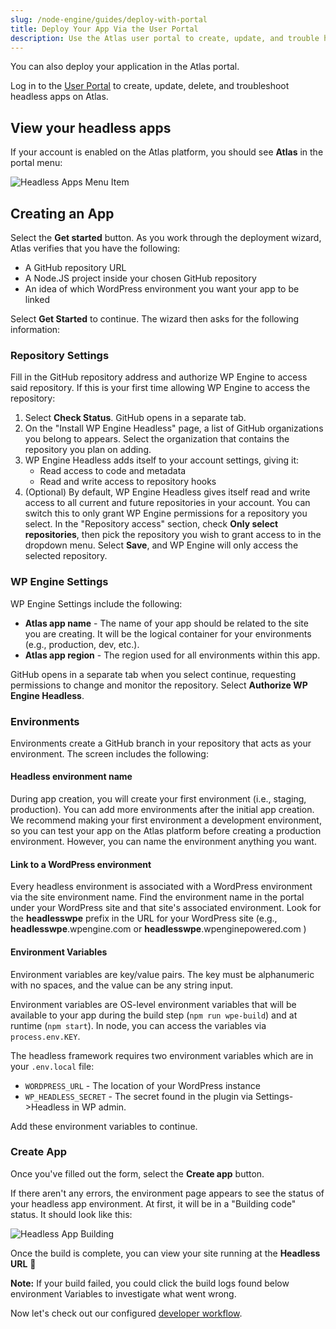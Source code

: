 ```yaml
---
slug: /node-engine/guides/deploy-with-portal
title: Deploy Your App Via the User Portal
description: Use the Atlas user portal to create, update, and trouble headless applications.
---
```


You can also deploy your application in the Atlas portal.

Log in to the [User Portal](https://my.wpengine.com) to create, update, delete, and troubleshoot headless apps on Atlas.

## View your headless apps

If your account is enabled on the Atlas platform, you should see **Atlas** in the portal menu:

![Headless Apps Menu Item](../assets/img/portal-menu.png)

## Creating an App

Select the **Get started** button. As you work through the deployment wizard, Atlas verifies that you have the following:

- A GitHub repository URL
- A Node.JS project inside your chosen GitHub repository
- An idea of which WordPress environment you want your app to be linked

Select **Get Started** to continue. The wizard then asks for the following information:

### Repository Settings

Fill in the GitHub repository address and authorize WP Engine to access said repository. If this is your first time allowing WP Engine to access the repository:

1. Select **Check Status**. GitHub opens in a separate tab.
2. On the "Install WP Engine Headless" page, a list of GitHub organizations you belong to appears. Select the organization that contains the repository you plan on adding.
3. WP Engine Headless adds itself to your account settings, giving it:
   - Read access to code and metadata
   - Read and write access to repository hooks
4. (Optional) By default, WP Engine Headless gives itself read and write access to all current and future repositories in your account. You can switch this to only grant WP Engine permissions for a repository you select. In the "Repository access" section, check **Only select repositories**, then pick the repository you wish to grant access to in the dropdown menu. Select **Save**, and WP Engine will only access the selected repository.

### WP Engine Settings

WP Engine Settings include the following:

- **Atlas app name** - The name of your app should be related to the site you are creating. It will be the logical container for your environments (e.g., production, dev, etc.).
- **Atlas app region** - The region used for all environments within this app.

GitHub opens in a separate tab when you select continue, requesting permissions to change and monitor the repository. Select **Authorize WP Engine Headless**.

### Environments

Environments create a GitHub branch in your repository that acts as your environment. The screen includes the following:

#### Headless environment name

During app creation, you will create your first environment (i.e., staging, production). You can add more environments after the initial app creation. We recommend making your first environment a development environment, so you can test your app on the Atlas platform before creating a production environment. However, you can name the environment anything you want.

#### Link to a WordPress environment

Every headless environment is associated with a WordPress environment via the site environment name. Find the environment name in the portal under your WordPress site and that site's associated environment. Look for the **headlesswpe** prefix in the URL for your WordPress site (e.g., **headlesswpe**.wpengine.com or **headlesswpe**.wpenginepowered.com )

#### Environment Variables

Environment variables are key/value pairs. The key must be alphanumeric with no spaces, and the value can be any string input.

Environment variables are OS-level environment variables that will be available to your app during the build step (`npm run wpe-build`) and at runtime (`npm start`). In node, you can access the variables via `process.env.KEY`.

The headless framework requires two environment variables which are in your `.env.local` file:

- `WORDPRESS_URL` - The location of your WordPress instance
- `WP_HEADLESS_SECRET` - The secret found in the plugin via Settings->Headless in WP admin.

Add these environment variables to continue.

### Create App

Once you've filled out the form, select the **Create app** button.

If there aren't any errors, the environment page appears to see the status of your headless app environment. At first, it will be in a "Building code" status. It should look like this:

![Headless App Building](../assets/img/portal-app-building.png)

Once the build is complete, you can view your site running at the **Headless URL** :tada:

**Note:** If your build failed, you could click the build logs found below environment Variables to investigate what went wrong.

Now let's check out our configured [developer workflow](./developer-workflow).
